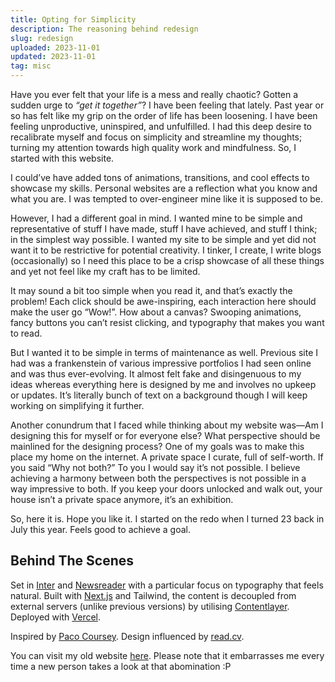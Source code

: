 ```yaml
---
title: Opting for Simplicity
description: The reasoning behind redesign
slug: redesign
uploaded: 2023-11-01
updated: 2023-11-01
tag: misc
---
```


Have you ever felt that your life is a mess and really chaotic? Gotten a sudden urge to _“get it together”_? I have been feeling that lately. Past year or so has felt like my grip on the order of life has been loosening. I have been feeling unproductive, uninspired, and unfulfilled. I had this deep desire to recalibrate myself and focus on simplicity and streamline my thoughts; turning my attention towards high quality work and mindfulness. So, I started with this website.

I could’ve have added tons of animations, transitions, and cool effects to showcase my skills. Personal websites are a reflection what you know and what you are. I was tempted to over-engineer mine like it is supposed to be.

However, I had a different goal in mind. I wanted mine to be simple and representative of stuff I have made, stuff I have achieved, and stuff I think; in the simplest way possible. I wanted my site to be simple and yet did not want it to be restrictive for potential creativity. I tinker, I create, I write blogs (occasionally) so I need this place to be a crisp showcase of all these things and yet not feel like my craft has to be limited.

It may sound a bit too simple when you read it, and that’s exactly the problem! Each click should be awe-inspiring, each interaction here should make the user go “Wow!”. How about a canvas? Swooping animations, fancy buttons you can’t resist clicking, and typography that makes you want to read.

But I wanted it to be simple in terms of maintenance as well. Previous site I had was a frankenstein of various impressive portfolios I had seen online and was thus ever-evolving. It almost felt fake and disingenuous to my ideas whereas everything here is designed by me and involves no upkeep or updates. It’s literally bunch of text on a background though I will keep working on simplifying it further.

Another conundrum that I faced while thinking about my website was—Am I designing this for myself or for everyone else? What perspective should be mainlined for the designing process? One of my goals was to make this place my home on the internet. A private space I curate, full of self-worth. If you said “Why not both?” To you I would say it’s not possible. I believe achieving a harmony between both the perspectives is not possible in a way impressive to both. If you keep your doors unlocked and walk out, your house isn’t a private space anymore, it’s an exhibition.

So, here it is. Hope you like it. I started on the redo when I turned 23 back in July this year. Feels good to achieve a goal.

## Behind The Scenes

Set in [Inter](https://rsms.me/inter) and [Newsreader](https://fonts.google.com/specimen/Newsreader) with a particular focus on typography that feels natural. Built with [Next.js](https://nextjs.org/) and Tailwind, the content is decoupled from external servers (unlike previous versions) by utilising [Contentlayer](https://contentlayer.dev). Deployed with [Vercel](https://vercel.com/).

Inspired by [Paco Coursey](https://paco.me). Design influenced by [read.cv](https://read.cv).

You can visit my old website [here](https://old.mayurbhoi.com). Please note that it embarrasses me every time a new person takes a look at that abomination :P
